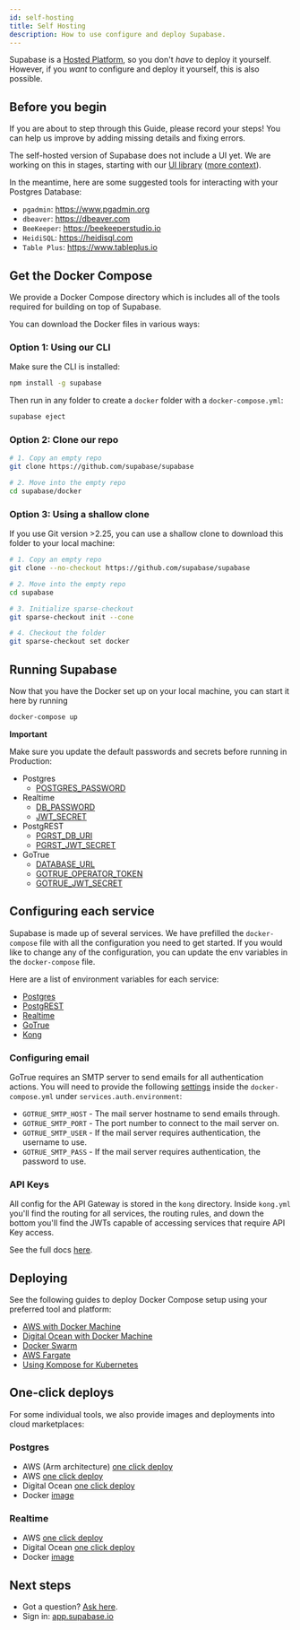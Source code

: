 ```yaml
---
id: self-hosting
title: Self Hosting
description: How to use configure and deploy Supabase.
---
```


Supabase is a [Hosted Platform](https://app.supabase.io), so you don't _have_ to deploy it yourself. 
However, if you _want_ to configure and deploy it yourself, this is also possible.

## Before you begin

If you are about to step through this Guide, please record your steps! You can help us improve by adding 
missing details and fixing errors.

The self-hosted version of Supabase does not include a UI yet. 
We are working on this in stages, starting with our [UI library](https://github.com/supabase/ui) 
([more context](https://github.com/supabase/supabase/discussions/1001#discussioncomment-558696)).

In the meantime, here are some suggested tools for interacting with your Postgres Database:

- `pgadmin`: https://www.pgadmin.org 
- `dbeaver`: https://dbeaver.com 
- `BeeKeeper`: https://beekeeperstudio.io
- `HeidiSQL`: https://heidisql.com
- `Table Plus`: https://www.tableplus.io

## Get the Docker Compose

We provide a Docker Compose directory which is includes all of the tools required for building on top of Supabase. 

You can download the Docker files in various ways:

### Option 1: Using our CLI 

Make sure the CLI is installed:

```bash
npm install -g supabase
```

Then run in any folder to create a `docker` folder with a `docker-compose.yml`:

```bash
supabase eject
```

### Option 2: Clone our repo

```bash
# 1. Copy an empty repo
git clone https://github.com/supabase/supabase

# 2. Move into the empty repo
cd supabase/docker
```

### Option 3: Using a shallow clone

If you use Git version >2.25, you can use a shallow clone to download this folder to your local machine:

```bash
# 1. Copy an empty repo
git clone --no-checkout https://github.com/supabase/supabase

# 2. Move into the empty repo
cd supabase

# 3. Initialize sparse-checkout
git sparse-checkout init --cone

# 4. Checkout the folder
git sparse-checkout set docker
```

## Running Supabase

Now that you have the Docker set up on your local machine, you can start it here by running 

```bash
docker-compose up
```

**Important** 

Make sure you update the default passwords and secrets before running in Production:

- Postgres 
  - [POSTGRES_PASSWORD](https://github.com/supabase/supabase/blob/3efd909fe86dd3540195b85054b611f3aa1d0de6/docker/docker-compose.yml#L80)
- Realtime 
  - [DB_PASSWORD](https://github.com/supabase/supabase/blob/3efd909fe86dd3540195b85054b611f3aa1d0de6/docker/docker-compose.yml#L60)
  - [JWT_SECRET](https://github.com/supabase/supabase/blob/3efd909fe86dd3540195b85054b611f3aa1d0de6/docker/docker-compose.yml#L66)
- PostgREST 
  - [PGRST_DB_URI](https://github.com/supabase/supabase/blob/3efd909fe86dd3540195b85054b611f3aa1d0de6/docker/docker-compose.yml#L44)
  - [PGRST_JWT_SECRET](https://github.com/supabase/supabase/blob/3efd909fe86dd3540195b85054b611f3aa1d0de6/docker/docker-compose.yml#L47)
- GoTrue 
  - [DATABASE_URL](https://github.com/supabase/supabase/blob/3efd909fe86dd3540195b85054b611f3aa1d0de6/docker/docker-compose.yml#L32)
  - [GOTRUE_OPERATOR_TOKEN](https://github.com/supabase/supabase/blob/3efd909fe86dd3540195b85054b611f3aa1d0de6/docker/docker-compose.yml#L31)
  - [GOTRUE_JWT_SECRET](https://github.com/supabase/supabase/blob/3efd909fe86dd3540195b85054b611f3aa1d0de6/docker/docker-compose.yml#L19)

## Configuring each service

Supabase is made up of several services. We have prefilled the `docker-compose` file with all the configuration you need to get started. 
If you would like to change any of the configuration, you can update the env variables in the `docker-compose` file.

Here are a list of environment variables for each service:

- [Postgres](https://hub.docker.com/_/postgres/)
- [PostgREST](https://postgrest.org/en/v7.0.0/configuration.html)
- [Realtime](https://github.com/supabase/realtime#server-set-up)
- [GoTrue](https://github.com/supabase/gotrue)
- [Kong](https://docs.konghq.com/install/docker/)

### Configuring email 

GoTrue requires an SMTP server to send emails for all authentication actions. 
You will need to provide the following [settings](https://github.com/supabase/gotrue#e-mail) inside the `docker-compose.yml` under `services.auth.environment`:

- `GOTRUE_SMTP_HOST` - The mail server hostname to send emails through.
- `GOTRUE_SMTP_PORT` - The port number to connect to the mail server on.
- `GOTRUE_SMTP_USER` - If the mail server requires authentication, the username to use.
- `GOTRUE_SMTP_PASS` - If the mail server requires authentication, the password to use.

### API Keys 

All config for the API Gateway is stored in the `kong` directory. Inside `kong.yml` you'll find the routing for all services, the routing rules, 
and down the bottom you'll find the JWTs capable of accessing services that require API Key access.

See the full docs [here](https://docs.konghq.com/hub/kong-inc/key-auth/).


## Deploying

See the following guides to deploy Docker Compose setup using your preferred tool and platform: 

- [AWS with Docker Machine](https://docs.docker.com/machine/get-started-cloud/#amazon-web-services-aws)
- [Digital Ocean with Docker Machine](https://docs.docker.com/machine/get-started-cloud/#digitalocean)
- [Docker Swarm](https://docs.docker.com/engine/swarm/stack-deploy/)
- [AWS Fargate](https://aws.amazon.com/blogs/containers/deploy-applications-on-amazon-ecs-using-docker-compose/)
- [Using Kompose for Kubernetes](https://kubernetes.io/docs/tasks/configure-pod-container/translate-compose-kubernetes/)

## One-click deploys 

For some individual tools, we also provide images and deployments into cloud marketplaces:

### Postgres

- AWS (Arm architecture) [one click deploy](https://aws.amazon.com/marketplace/pp/B08V22HK26?qid=1617156168590&sr=0-3)
- AWS [one click deploy](https://aws.amazon.com/marketplace/pp/B08915TCJ2)
- Digital Ocean [one click deploy](https://marketplace.digitalocean.com/apps/supabase-postgres)
- Docker [image](https://hub.docker.com/r/supabase/postgres)

### Realtime

- AWS [one click deploy](https://aws.amazon.com/marketplace/pp/B089N4FH7N?qid=1617156168590&sr=0-2)
- Digital Ocean [one click deploy](https://marketplace.digitalocean.com/apps/supabase-realtime)
- Docker [image](https://hub.docker.com/r/supabase/postgres)

## Next steps

- Got a question? [Ask here](https://github.com/supabase/supabase/discussions).
- Sign in: [app.supabase.io](https://app.supabase.io)
